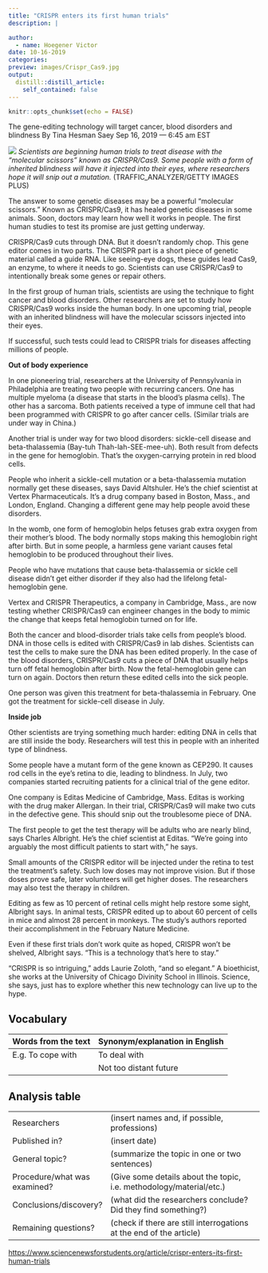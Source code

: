 ```yaml
---
title: "CRISPR enters its first human trials"
description: |

author:
  - name: Hoegener Victor
date: 10-16-2019
categories:
preview: images/Crispr_Cas9.jpg
output:
  distill::distill_article:
    self_contained: false
---
```


```r
knitr::opts_chunk$set(echo = FALSE)
```


The gene-editing technology will target cancer, blood disorders and blindness
By Tina Hesman Saey    Sep 16, 2019 — 6:45 am EST


![](https://www.sciencenewsforstudents.org/sites/default/files/scald-image/080819_ti_crisprsicklecell_feat-1028x579.jpg)
*Scientists are beginning human trials to treat disease with the “molecular scissors” known as CRISPR/Cas9. Some people with a form of inherited blindness will have it injected into their eyes, where researchers hope it will snip out a mutation.*
(TRAFFIC_ANALYZER/GETTY IMAGES PLUS)

The answer to some genetic diseases may be a powerful “molecular scissors.” Known as CRISPR/Cas9, it has healed genetic diseases in some animals. Soon, doctors may learn how well it works in people. The first human studies to test its promise are just getting underway. 

CRISPR/Cas9 cuts through DNA. But it doesn’t randomly chop. This gene editor comes in two parts. The CRISPR part is a short piece of genetic material called a guide RNA. Like seeing-eye dogs, these guides lead Cas9, an enzyme, to where it needs to go. Scientists can use CRISPR/Cas9 to intentionally break some genes or repair others.

In the first group of human trials, scientists are using the technique to fight cancer and blood disorders. Other researchers are set to study how CRISPR/Cas9 works inside the human body. In one upcoming trial, people with an inherited blindness will have the molecular scissors injected into their eyes. 

If successful, such tests could lead to CRISPR trials for diseases affecting millions of people.

**Out of body experience**

In one pioneering trial, researchers at the University of Pennsylvania in Philadelphia are treating two people with recurring cancers. One has multiple myeloma (a disease that starts in the blood’s plasma cells). The other has a sarcoma. Both patients received a type of immune cell that had been programmed with CRISPR to go after cancer cells. (Similar trials are under way in China.)

Another trial is under way for two blood disorders: sickle-cell disease and beta-thalassemia (Bay-tuh Thah-lah-SEE-mee-uh). Both result from defects in the gene for hemoglobin. That’s the oxygen-carrying protein in red blood cells.

People who inherit a sickle-cell mutation or a beta-thalassemia mutation normally get these diseases, says David Altshuler. He’s the chief scientist at Vertex Pharmaceuticals. It’s a drug company based in Boston, Mass., and London, England. Changing a different gene may help people avoid these disorders.

In the womb, one form of hemoglobin helps fetuses grab extra oxygen from their mother’s blood. The body normally stops making this hemoglobin right after birth. But in some people, a harmless gene variant causes fetal hemoglobin to be produced throughout their lives.

People who have mutations that cause beta-thalassemia or sickle cell disease didn’t get either disorder if they also had the lifelong fetal-hemoglobin gene.

Vertex and CRISPR Therapeutics, a company in Cambridge, Mass., are now testing whether CRISPR/Cas9 can engineer changes in the body to mimic the change that keeps fetal hemoglobin turned on for life. 

Both the cancer and blood-disorder trials take cells from people’s blood. DNA in those cells is edited with CRISPR/Cas9 in lab dishes. Scientists can test the cells to make sure the DNA has been edited properly. In the case of the blood disorders, CRISPR/Cas9 cuts a piece of DNA that usually helps turn off fetal hemoglobin after birth. Now the fetal-hemoglobin gene can turn on again. Doctors then return these edited cells into the sick people.

One person was given this treatment for beta-thalassemia in February. One got the treatment for sickle-cell disease in July.

**Inside job**

Other scientists are trying something much harder: editing DNA in cells that are still inside the body. Researchers will test this in people with an inherited type of blindness.

Some people have a mutant form of the gene known as CEP290. It causes rod cells in the eye’s retina to die, leading to blindness. In July, two companies started recruiting patients for a clinical trial of the gene editor.

One company is Editas Medicine of Cambridge, Mass. Editas is working with the drug maker Allergan. In their trial, CRISPR/Cas9 will make two cuts in the defective gene. This should snip out the troublesome piece of DNA.

The first people to get the test therapy will be adults who are nearly blind, says Charles Albright. He’s the chief scientist at Editas. “We’re going into arguably the most difficult patients to start with,” he says.

Small amounts of the CRISPR editor will be injected under the retina to test the treatment’s safety. Such low doses may not improve vision. But if those doses prove safe, later volunteers will get higher doses. The researchers may also test the therapy in children.

Editing as few as 10 percent of retinal cells might help restore some sight, Albright says. In animal tests, CRISPR edited up to about 60 percent of cells in mice and almost 28 percent in monkeys. The study’s authors reported their accomplishment in the February Nature Medicine.

Even if these first trials don’t work quite as hoped, CRISPR won’t be shelved, Albright says. “This is a technology that’s here to stay.”

“CRISPR is so intriguing,” adds Laurie Zoloth, “and so elegant.” A bioethicist, she works at the University of Chicago Divinity School in Illinois. Science, she says, just has to explore whether this new technology can live up to the hype.

## Vocabulary 

| Words from the text | Synonym/explanation in English |
| ------------------- | ------------------------------ |
| E.g. To cope with   | To deal with                   |
|                     | Not too distant future         |

## Analysis table 

|                              |                                                                     |
| ---------------------------- | ------------------------------------------------------------------- |
| Researchers                  | (insert names and, if possible, professions)                        |
| Published in?                | (insert date)                                                       |
| General topic?               |  (summarize the topic in one or two sentences)                      |
| Procedure/what was examined? | (Give some details about the topic, i.e. methodology/material/etc.) |
| Conclusions/discovery?       |  (what did the researchers conclude? Did they find something?)      |
| Remaining questions?         | (check if there are still interrogations at the end of the article) |


<https://www.sciencenewsforstudents.org/article/crispr-enters-its-first-human-trials>
